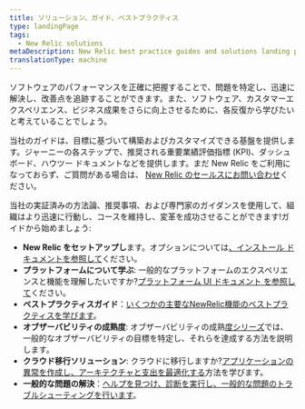 ```yaml
---
title: ソリューション、ガイド、ベストプラクティス
type: landingPage
tags:
  - New Relic solutions
metaDescription: New Relic best practice guides and solutions landing page.
translationType: machine
---
```


ソフトウェアのパフォーマンスを正確に把握することで、問題を特定し、迅速に解決し、改善点を追跡することができます。また、ソフトウェア、カスタマーエクスペリエンス、ビジネス成果をさらに向上させるために、各反復から学びたいと考えていることでしょう。

当社のガイドは、目標に基づいて構築およびカスタマイズできる基盤を提供します。ジャーニーの各ステップで、推奨される重要業績評価指標 (KPI)、ダッシュボード、ハウツー ドキュメントなどを提供します。まだ New Relic をご利用になっておらず、ご質問がある場合は、 [New Relic のセールスにお問い合わせ](https://newrelic.com/contact-sales)ください。

当社の実証済みの方法論、推奨事項、および専門家のガイダンスを使用して、組織はより迅速に行動し、コースを維持し、変革を成功させることができます!ガイドから始めましょう:

* **New Relic をセットアップし**ます。オプションについては[、インストール ドキュメントを参照して](/docs/new-relic-solutions/new-relic-one/install-configure/install-new-relic)ください。
* **プラットフォームについて学ぶ**: 一般的なプラットフォームのエクスペリエンスと機能を理解したいですか?[プラットフォーム UI ドキュメント を参照して](/docs/new-relic-solutions/new-relic-one/introduction-new-relic-one)ください。
* **ベストプラクティスガイド**：[いくつかの主要なNewRelic機能のベストプラクティスを学びます](/docs/new-relic-solutions/best-practices-guides)。
* **オブザーバビリティの成熟度**: オブザーバビリティの成熟[度シリーズ](/docs/new-relic-solutions/observability-maturity/introduction)では、一般的なオブザーバビリティの目標を特定し、それらを達成する方法を説明します。
* **クラウド移行ソリューション**: クラウドに移行しますか?[アプリケーションの異常を作成し](/docs/new-relic-solutions/new-relic-solutions/create-application-baselines)[、アーキテクチャと支出を最適化する](/docs/new-relic-solutions/new-relic-solutions/optimize-cloud-architecture-spend-continuously-improve-your-modern-cloud-environment)方法を学びます。
* **一般的な問題の解決**：[ヘルプを見つけ、診断を実行し、一般的な問題のトラブルシューティングを行います](/docs/new-relic-solutions/solve-common-issues/find-help-use-support-portal)。